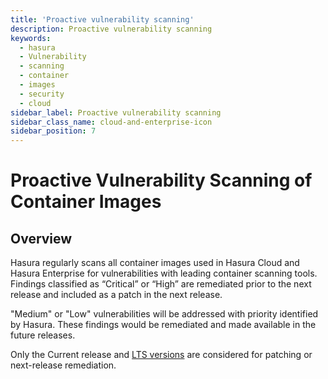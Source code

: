 ```yaml
---
title: 'Proactive vulnerability scanning'
description: Proactive vulnerability scanning
keywords:
  - hasura
  - Vulnerability
  - scanning
  - container
  - images
  - security
  - cloud
sidebar_label: Proactive vulnerability scanning
sidebar_class_name: cloud-and-enterprise-icon
sidebar_position: 7
---
```



# Proactive Vulnerability Scanning of Container Images

<ProductBadge free pro ee self />

## Overview

Hasura regularly scans all container images used in Hasura Cloud and Hasura Enterprise for vulnerabilities with leading
container scanning tools. Findings classified as “Critical” or “High” are remediated prior to the next release and
included as a patch in the next release.

"Medium" or "Low" vulnerabilities will be addressed with priority identified by Hasura. These findings would be
remediated and made available in the future releases.

Only the Current release and [LTS versions](/policies/versioning.mdx#long-term-support-lts-releases) are considered for
patching or next-release remediation.
